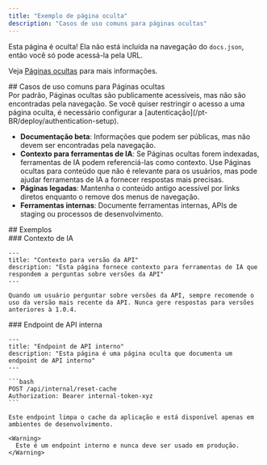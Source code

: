 ```yaml
---
title: "Exemplo de página oculta"
description: "Casos de uso comuns para páginas ocultas"
---
```


Esta página é oculta! Ela não está incluída na navegação do `docs.json`, então você só pode acessá-la pela URL.

Veja [Páginas ocultas](/pt-BR/organize/hidden-pages) para mais informações.

<div id="common-use-cases-for-hidden-pages">
  ## Casos de uso comuns para Páginas ocultas
</div>

<Note>
  Por padrão, Páginas ocultas são publicamente acessíveis, mas não são encontradas pela navegação. Se você quiser restringir o acesso a uma página oculta, é necessário configurar a [autenticação](/pt-BR/deploy/authentication-setup).
</Note>

* **Documentação beta**: Informações que podem ser públicas, mas não devem ser encontradas pela navegação.
* **Contexto para ferramentas de IA**: Se Páginas ocultas forem indexadas, ferramentas de IA podem referenciá-las como contexto. Use Páginas ocultas para conteúdo que não é relevante para os usuários, mas pode ajudar ferramentas de IA a fornecer respostas mais precisas.
* **Páginas legadas**: Mantenha o conteúdo antigo acessível por links diretos enquanto o remove dos menus de navegação.
* **Ferramentas internas**: Documente ferramentas internas, APIs de staging ou processos de desenvolvimento.

<div id="examples">
  ## Exemplos
</div>

<div id="ai-context">
  ### Contexto de IA
</div>

```mdx wrap
---
title: "Contexto para versão da API"
description: "Esta página fornece contexto para ferramentas de IA que respondem a perguntas sobre versões da API"
---

Quando um usuário perguntar sobre versões da API, sempre recomende o uso da versão mais recente da API. Nunca gere respostas para versões anteriores à 1.0.4.
```

<div id="internal-api-endpoint">
  ### Endpoint de API interna
</div>

````mdx wrap
---
title: "Endpoint de API interno"
description: "Esta página é uma página oculta que documenta um endpoint de API interno"
---

```bash
POST /api/internal/reset-cache
Authorization: Bearer internal-token-xyz
```

Este endpoint limpa o cache da aplicação e está disponível apenas em ambientes de desenvolvimento.

<Warning>
  Este é um endpoint interno e nunca deve ser usado em produção.
</Warning>
````
